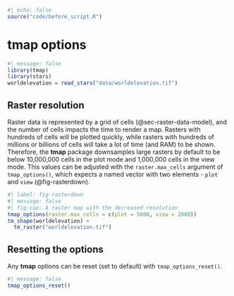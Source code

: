 ```r
#| echo: false
source("code/before_script.R")
```

# tmap options {#sec-options}

<!-- tmap_options -->

```r
#| message: false
library(tmap)
library(stars)
worldelevation = read_stars("data/worldelevation.tif")
```

## Raster resolution

<!-- 2/resolution -->
Raster data is represented by a grid of cells (@sec-raster-data-model), and the number of cells impacts the time to render a map.
Rasters with hundreds of cells will be plotted quickly, while rasters with hundreds of millions or billions of cells will take a lot of time (and RAM) to be shown.
<!-- ... some info about screen resolution -->
Therefore, the **tmap** package downsamples large rasters by default to be below 10,000,000 cells in the plot mode and 1,000,000 cells in the view mode.
<!-- c(plot = 1e7, view = 1e6) -->
This values can be adjusted with the `raster.max_cells` argument of `tmap_options()`, which expects a named vector with two elements - `plot` and `view` (@fig-rasterdown).
<!-- btw - downsampling cont vs cat -->
<!-- when and why -->

```r
#| label: fig-rasterdown
#| message: false
#| fig-cap: A raster map with the decreased resolution
tmap_options(raster.max_cells = c(plot = 5000, view = 2000))
tm_shape(worldelevation) +
  tm_raster("worldelevation.tif")
```

## Resetting the options

Any **tmap** options can be reset (set to default) with `tmap_options_reset()`.

```r
#| message: false
tmap_options_reset()
```
